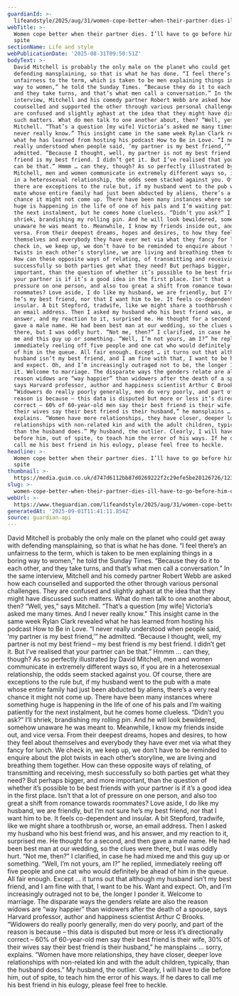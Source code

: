 ```yaml
---
guardianId: >-
  lifeandstyle/2025/aug/31/women-cope-better-when-their-partner-dies-ill-have-to-go-before-him-out-of-spite
webTitle: >-
  Women cope better when their partner dies. I’ll have to go before him, out of
  spite
sectionName: Life and style
webPublicationDate: '2025-08-31T09:50:51Z'
bodyText: >-
  David Mitchell is probably the only male on the planet who could get away with
  defending mansplaining, so that is what he has done. “I feel there’s an
  unfairness to the term, which is taken to be men explaining things in a boring
  way to women,” he told the Sunday Times. “Because they do it to each other,
  and they take turns, and that’s what men call a conversation.” In the same
  interview, Mitchell and his comedy partner Robert Webb are asked how each
  counselled and supported the other through various personal challenges. They
  are confused and slightly aghast at the idea that they might have discussed
  such matters. What do men talk to one another about, then? “Well, yes,” says
  Mitchell. “That’s a question [my wife] Victoria’s asked me many times. And I
  never really know.” This insight came in the same week Rylan Clark revealed
  what he has learned from hosting his podcast How to Be in Love. “I never
  really understood when people said, ‘my partner is my best friend,’” he
  admitted. “Because I thought, well, my partner is not my best friend – my best
  friend is my best friend. I didn’t get it. But I’ve realised that your partner
  can be that.” Hmmm … can they, though? As so perfectly illustrated by David
  Mitchell, men and women communicate in extremely different ways so, if you are
  in a heterosexual relationship, the odds seem stacked against you. Of course,
  there are exceptions to the rule but, if my husband went to the pub with a
  mate whose entire family had just been abducted by aliens, there’s a very real
  chance it might not come up. There have been many instances where something
  huge is happening in the life of one of his pals and I’m waiting patiently for
  the next instalment, but he comes home clueless. “Didn’t you ask?” I’ll
  shriek, brandishing my rolling pin. And he will look bewildered, somehow
  unaware he was meant to. Meanwhile, I know my friends inside out, and vice
  versa. From their deepest dreams, hopes and desires, to how they feel about
  themselves and everybody they have ever met via what they fancy for lunch. We
  check in, we keep up, we don’t have to be reminded to enquire about the plot
  twists in each other’s storyline, we are living and breathing them together.
  How can these opposite ways of relating, of transmitting and receiving, mesh
  successfully so both parties get what they need? But perhaps bigger, and more
  important, than the question of whether it’s possible to be best friends with
  your partner is if it’s a good idea in the first place. Isn’t that a lot of
  pressure on one person, and also too great a shift from romance towards
  roommates? Love aside, I do like my husband, we are friendly, but I’m not sure
  he’s my best friend, nor that I want him to be. It feels co-dependent and
  insular. A bit Stepford, tradwife, like we might share a toothbrush or, worse,
  an email address. Then I asked my husband who his best friend was, and his
  answer, and my reaction to it, surprised me. He thought for a second, and then
  gave a male name. He had been best man at our wedding, so the clues were
  there, but I was oddly hurt. “Not me, then?” I clarified, in case he had mixed
  me and this guy up or something. “Well, I’m not yours, am I?” he replied,
  immediately reeling off five people and one cat who would definitely be ahead
  of him in the queue. All fair enough. Except … it turns out that although my
  husband isn’t my best friend, and I am fine with that, I want to be his. Want
  and expect. Oh, and I’m increasingly outraged not to be, the longer I ponder
  it. Welcome to marriage. The disparate ways the genders relate are also the
  reason widows are “way happier” than widowers after the death of a spouse,
  says Harvard professor, author and happiness scientist Arthur C Brooks.
  “Widowers do really poorly generally, men do very poorly, and part of the
  reason is because – this data is disputed but more or less it’s directionally
  correct – 60% of 60-year-old men say their best friend is their wife, 30% of
  their wives say their best friend is their husband,” he mansplains … sorry,
  explains. “Women have more relationships, they have closer, deeper love
  relationships with non-related kin and with the adult children, typically,
  than the husband does.” My husband, the outlier. Clearly, I will have to die
  before him, out of spite, to teach him the error of his ways. If he dares to
  call me his best friend in his eulogy, please feel free to heckle.
headline: >-
  Women cope better when their partner dies. I’ll have to go before him, out of
  spite
thumbnail: >-
  https://media.guim.co.uk/d747d6112bb87d0269222f2c29efe5be20126726/1237_462_6094_4875/500.jpg
slug: >-
  women-cope-better-when-their-partner-dies-ill-have-to-go-before-him-out-of-spite
webUrl: >-
  https://www.theguardian.com/lifeandstyle/2025/aug/31/women-cope-better-when-their-partner-dies-ill-have-to-go-before-him-out-of-spite
generatedAt: '2025-09-01T11:41:11.854Z'
source: guardian-api
---
```

David Mitchell is probably the only male on the planet who could get away with defending mansplaining, so that is what he has done. “I feel there’s an unfairness to the term, which is taken to be men explaining things in a boring way to women,” he told the Sunday Times. “Because they do it to each other, and they take turns, and that’s what men call a conversation.” In the same interview, Mitchell and his comedy partner Robert Webb are asked how each counselled and supported the other through various personal challenges. They are confused and slightly aghast at the idea that they might have discussed such matters. What do men talk to one another about, then? “Well, yes,” says Mitchell. “That’s a question [my wife] Victoria’s asked me many times. And I never really know.” This insight came in the same week Rylan Clark revealed what he has learned from hosting his podcast How to Be in Love. “I never really understood when people said, ‘my partner is my best friend,’” he admitted. “Because I thought, well, my partner is not my best friend – my best friend is my best friend. I didn’t get it. But I’ve realised that your partner can be that.” Hmmm … can they, though? As so perfectly illustrated by David Mitchell, men and women communicate in extremely different ways so, if you are in a heterosexual relationship, the odds seem stacked against you. Of course, there are exceptions to the rule but, if my husband went to the pub with a mate whose entire family had just been abducted by aliens, there’s a very real chance it might not come up. There have been many instances where something huge is happening in the life of one of his pals and I’m waiting patiently for the next instalment, but he comes home clueless. “Didn’t you ask?” I’ll shriek, brandishing my rolling pin. And he will look bewildered, somehow unaware he was meant to. Meanwhile, I know my friends inside out, and vice versa. From their deepest dreams, hopes and desires, to how they feel about themselves and everybody they have ever met via what they fancy for lunch. We check in, we keep up, we don’t have to be reminded to enquire about the plot twists in each other’s storyline, we are living and breathing them together. How can these opposite ways of relating, of transmitting and receiving, mesh successfully so both parties get what they need? But perhaps bigger, and more important, than the question of whether it’s possible to be best friends with your partner is if it’s a good idea in the first place. Isn’t that a lot of pressure on one person, and also too great a shift from romance towards roommates? Love aside, I do like my husband, we are friendly, but I’m not sure he’s my best friend, nor that I want him to be. It feels co-dependent and insular. A bit Stepford, tradwife, like we might share a toothbrush or, worse, an email address. Then I asked my husband who his best friend was, and his answer, and my reaction to it, surprised me. He thought for a second, and then gave a male name. He had been best man at our wedding, so the clues were there, but I was oddly hurt. “Not me, then?” I clarified, in case he had mixed me and this guy up or something. “Well, I’m not yours, am I?” he replied, immediately reeling off five people and one cat who would definitely be ahead of him in the queue. All fair enough. Except … it turns out that although my husband isn’t my best friend, and I am fine with that, I want to be his. Want and expect. Oh, and I’m increasingly outraged not to be, the longer I ponder it. Welcome to marriage. The disparate ways the genders relate are also the reason widows are “way happier” than widowers after the death of a spouse, says Harvard professor, author and happiness scientist Arthur C Brooks. “Widowers do really poorly generally, men do very poorly, and part of the reason is because – this data is disputed but more or less it’s directionally correct – 60% of 60-year-old men say their best friend is their wife, 30% of their wives say their best friend is their husband,” he mansplains … sorry, explains. “Women have more relationships, they have closer, deeper love relationships with non-related kin and with the adult children, typically, than the husband does.” My husband, the outlier. Clearly, I will have to die before him, out of spite, to teach him the error of his ways. If he dares to call me his best friend in his eulogy, please feel free to heckle.
